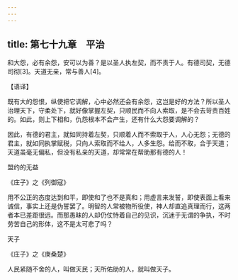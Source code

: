```yaml
---
---
---
```

title: 第七十九章　平治
---




和大怨，必有余怨，安可以为善？是以圣人执左契，而不责于人。有德司契，无德司彻[3]。天道无亲，常与善人[4]。

【语译】

既有大的怨恨，纵使把它调解，心中必然还会有余怨，这岂是好的方法？所以圣人治理天下，守柔处下，就好像掌握左契，只顺民而不向人索取，是不会去苛责百姓的。如此，则上下相和，仇怨根本不会产生，还有什么大怨要调解的？

因此，有德的君主，就如同持着左契，只顺着人而不索取于人，人心无怨；无德的君主，就如同执掌赋税，只向人索取而不给人，人多生怨。给而不取，合于天道；天道虽毫无偏私，但没有私亲的天道，却常常在帮助那有德的人！

盟约的无益

《庄子》之《列御寇》

用不公正的态度达到和平，即使和了也不是真和；用虚言来发誓，即使表面上看来诚信，事实上还是伪誓罢了。明智的人常被物所役使，神人却直追真理而行，这两者本已差距很远。而那愚昧的人却仍仗恃着自己的见识，沉迷于无谓的争执，不时劳苦自己的形体，这不是太可悲了吗？

天子

《庄子》之《庚桑楚》

人民紧随不舍的人，叫做天民；天所佑助的人，就叫做天子。